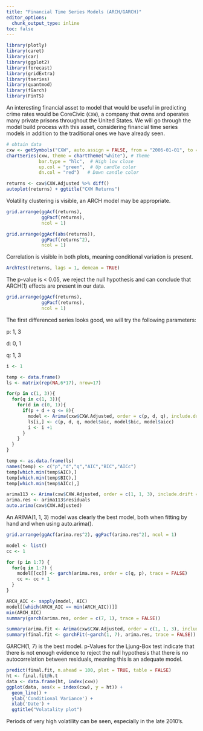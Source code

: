 ```yaml
---
title: "Financial Time Series Models (ARCH/GARCH)"
editor_options: 
  chunk_output_type: inline
toc: false
---
```


```r
library(plotly)
library(caret)
library(car)
library(ggplot2)
library(forecast)
library(gridExtra)
library(tseries)
library(quantmod)
library(fGarch)
library(FinTS)
```

An interesting financial asset to model that would be useful in predicting crime rates would be CoreCivic (`CXW`), a company that owns and operates many private prisons throughout the United States. We will go through the model build process with this asset, considering financial time series models in addition to the traditional ones we have already seen. 

```r
# obtain data
cxw <- getSymbols("CXW", auto.assign = FALSE, from = "2006-01-01", to = "2022-12-31")
chartSeries(cxw, theme = chartTheme("white"), # Theme
            bar.type = "hlc",  # High low close 
            up.col = "green",  # Up candle color
            dn.col = "red")   # Down candle color
```

```r
returns <- cxw$CXW.Adjusted %>% diff()
autoplot(returns) + ggtitle("CXW Returns")
```

Volatility clustering is visible, an ARCH model may be appropriate.

```r
grid.arrange(ggAcf(returns),
             ggPacf(returns),
             ncol = 1)

grid.arrange(ggAcf(abs(returns)),
             ggPacf(returns^2),
             ncol = 1)
```

Correlation is visible in both plots, meaning conditional variation is present. 

```r
ArchTest(returns, lags = 1, demean = TRUE)
```

The p-value is < 0.05, we reject the null hypothesis and can conclude that ARCH(1) effects are present in our data.

```r
grid.arrange(ggAcf(returns),
             ggPacf(returns),
             ncol = 1)
```

The first differenced series looks good, we will try the following parameters:

p: 1, 3

d: 0, 1

q: 1, 3

```r
i <- 1

temp <- data.frame()
ls <- matrix(rep(NA,6*17), nrow=17)

for(p in c(1, 3)){
  for(q in c(1, 3)){
    for(d in c(0, 1)){
      if(p + d + q <= 8){
        model <- Arima(cxw$CXW.Adjusted, order = c(p, d, q), include.drift = FALSE)
        ls[i,] <- c(p, d, q, model$aic, model$bic, model$aicc)
        i <- i +1
      }
    }
  }
}

temp <- as.data.frame(ls)
names(temp) <- c("p","d","q","AIC","BIC","AICc")
temp[which.min(temp$AIC),]
temp[which.min(temp$BIC),]
temp[which.min(temp$AICc),]

arima113 <- Arima(cxw$CXW.Adjusted, order = c(1, 1, 3), include.drift = FALSE)
arima.res <- arima113$residuals
auto.arima(cxw$CXW.Adjusted)
```

An ARIMA(1, 1, 3) model was clearly the best model, both when fitting by hand and when using auto.arima().

```r
grid.arrange(ggAcf(arima.res^2), ggPacf(arima.res^2), ncol = 1)

model <- list()
cc <- 1

for (p in 1:7) {
  for(q in 1:7) {
    model[[cc]] <- garch(arima.res, order = c(q, p), trace = FALSE)
    cc <- cc + 1
  }
}

ARCH_AIC <- sapply(model, AIC)
model[[which(ARCH_AIC == min(ARCH_AIC))]]
min(ARCH_AIC)
summary(garch(arima.res, order = c(7, 1), trace = FALSE))
```

```r
summary(arima.fit <- Arima(cxw$CXW.Adjusted, order = c(1, 1, 3), include.drift = FALSE))
summary(final.fit <- garchFit(~garch(1, 7), arima.res, trace = FALSE))
```

GARCH(1, 7) is the best model. p-Values for the Ljung-Box test indicate that there is not enough evidence to reject the null hypothesis that there is no autocorrelation between residuals, meaning this is an adequate model. 

```r
predict(final.fit, n.ahead = 100, plot = TRUE, table = FALSE)
ht <- final.fit@h.t
data <- data.frame(ht, index(cxw))
ggplot(data, aes(x = index(cxw), y = ht)) +
  geom_line() +
  ylab('Conditional Variance') + 
  xlab('Date') + 
  ggtitle("Volatality plot")
```

Periods of very high volatility can be seen, especially in the late 2010's.